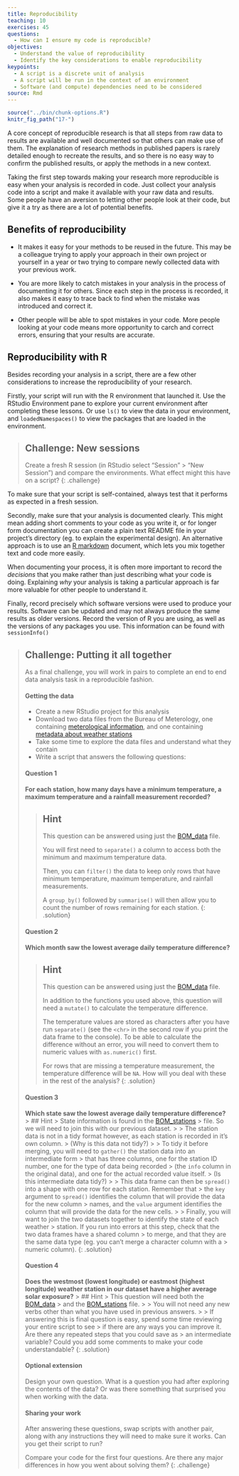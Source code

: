 ```yaml
---
title: Reproducibility 
teaching: 10
exercises: 45
questions: 
  - How can I ensure my code is reproducible?
objectives:
  - Understand the value of reproducibility
  - Identify the key considerations to enable reproducibility
keypoints:
  - A script is a discrete unit of analysis
  - A script will be run in the context of an environment
  - Software (and compute) dependencies need to be considered
source: Rmd
---
```


```r
source("../bin/chunk-options.R")
knitr_fig_path("17-")
```

A core concept of reproducible research is that all steps from raw data to results are available
and well documented so that others can make use of them. The explanation of research methods in 
published papers is rarely detailed enough to recreate the results, and so there is no easy way to
confirm the published results, or apply the methods in a new context. 

Taking the first step towards making your research more reproducible is easy when your analysis is 
recorded in code. Just collect your analysis code into a script and make it available with
your raw data and results. Some people have an aversion to letting other people look at their code,
but give it a try as there are a lot of potential benefits.

## Benefits of reproducibility

* It makes it easy for your methods to be reused in the future. This may be a colleague trying to 
apply your approach in their own project or yourself in a year or two trying to compare newly
collected data with your previous work.

* You are more likely to catch mistakes in your analysis in the process of documenting it for others.
Since each step in the process is recorded, it also makes it easy to trace back to find when the 
mistake was introduced and correct it.

* Other people will be able to spot mistakes in your code. More people looking at your code means 
more opportunity to carch and correct errors, ensuring that your results are accurate.

## Reproducibility with R

Besides recording your analysis in a script, there are a few other considerations to increase the
reproducibility of your research.

Firstly, your script will run with the R environment that launched it. Use the RStudio Environment 
pane to explore your current environment after completing these lessons. Or use `ls()` to view the 
data in your environment, and `loadedNamespaces()` to view the packages that are loaded in the 
environment. 

> ## Challenge: New sessions
> Create a fresh R session (in RStudio select "Session" > "New Session") and compare the environments.
> What effect might this have on a script?
{: .challenge}

To make sure that your script is self-contained, always test that it performs as expected in a 
fresh session.

Secondly, make sure that your analysis is documented clearly. This might mean adding short comments 
to your code as you write it, or for longer form documentation you can create a plain text README 
file in your project's directory (eg. to explain the experimental design). An alternative approach
is to use an [R markdown](https://rmarkdown.rstudio.com) document, which lets you mix together text 
and code more easily. 

When documenting your process, it is often more important to record the *decisions* that you make
rather than just describing what your code is doing. Explaining *why* your analysis is taking a 
particular approach is far more valuable for other people to understand it.

Finally, record precisely which software versions were used to produce your results. Software can
be updated and may not always produce the same results as older versions. Record the version of R
you are using, as well as the versions of any packages you use. This information can be found with
`sessionInfo()`

> ## Challenge: Putting it all together
> As a final challenge, you will work in pairs to complete an end to end data analysis task in a 
> reproducible fashion.
> 
> #### Getting the data
> - Create a new RStudio project for this analysis
> - Download two data files from the Bureau of Meterology, one containing 
> [meterological information]({{ page.root }}{% link data/BOM_data.csv %}), and one containing 
> [metadata about weather stations]({{ page.root }}{% link data/BOM_stations.csv %})
> - Take some time to explore the data files and understand what they contain
> - Write a script that answers the following questions:
> 
> #### Question 1
> **For each station, how many days have a minimum temperature, a maximum temperature and 
> a rainfall measurement recorded?**
>
> > ## Hint
> > This question can be answered using just the [BOM_data]({{ page.root }}{% link data/BOM_data.csv %})
> > file.
> > 
> > You will first need to `separate()` a column to access both the minimum and maximum temperature
> > data.
> > 
> > Then, you can `filter()` the data to keep only rows that have minimum temperature, 
> > maximum temperature, and rainfall measurements.
> >
> > A `group_by()` followed by `summarise()` will then allow you to count the number of rows remaining
> > for each station.
> {: .solution}
>
> #### Question 2
> **Which month saw the lowest average daily temperature difference?**
> 
> > ## Hint
> > This question can be answered using just the [BOM_data]({{ page.root }}{% link data/BOM_data.csv %})
> > file.
> > 
> > In addition to the functions you used above, this question will need a `mutate()` to calculate
> > the temperature difference.
> > 
> > The temperature values are stored as characters after you have run `separate()` (see
> > the `<chr>` in the second row if you print the data frame to the console). To be able to calculate
> > the difference without an error, you will need to convert them to numeric values with 
> > `as.numeric()` first.
> >
> > For rows that are missing a temperature measurement, the temperature difference will be `NA`.
> > How will you deal with these in the rest of the analysis?
> {: .solution}
> 
> #### Question 3
> **Which state saw the lowest average daily temperature difference?**
> > ## Hint
> > State information is found in the [BOM_stations]({{ page.root }}{% link data/BOM_stations.csv %}) 
> > file. So we will need to join this with our previous dataset.
> > 
> > The station data is not in a tidy format however, as each station is recorded in it's own column.
> > (Why is this data not tidy?)
> > 
> > To tidy it before merging, you will need to `gather()` the station data into an intermediate form
> > that has three columns, one for the station ID number, one for the type of data being recorded 
> > (the `info` column in the original data), and one for the actual recorded value itself. 
> > (Is this intermediate data tidy?)
> > 
> > This data frame can then be `spread()` into a shape with one row for each station. Remember that
> > the `key` argument to `spread()` identifies the column that will provide the data for the new column
> > names, and the `value` argument identifies the column that will provide the data for the new cells.
> > 
> > Finally, you will want to join the two datasets together to identify the state of each weather
> > station. If you run into errors at this step, check that the two data frames have a shared column
> > to merge, and that they are the same data type (eg. you can't merge a character column with a
> > numeric column).
> {: .solution}
> 
> #### Question 4
> **Does the westmost (lowest longitude) or eastmost (highest longitude) weather station in our 
> dataset have a higher average solar exposure?**
> > ## Hint
> > This question will need both the [BOM_data]({{ page.root }}{% link data/BOM_data.csv %})
> > and the [BOM_stations]({{ page.root }}{% link data/BOM_stations.csv %}) file.
> > 
> > You will not need any new verbs other than what you have used in previous answers.
> >
> > If answering this is final question is easy, spend some time reviewing your entire script to see
> > if there are any ways you can improve it. Are there any repeated steps that you could save as
> > an intermediate variable? Could you add some comments to make your code understandable?
> {: .solution}
>
> #### Optional extension
> Design your own question. What is a question you had after exploring the contents of the 
> data? Or was there something that surprised you when working with the data.
>
> #### Sharing your work
> After answering these questions, swap scripts with another pair, along with any instructions they 
> will need to make sure it works. Can you get their script to run?
> 
> Compare your code for the first four questions. Are there any major differences in how you went
> about solving them?
{: .challenge}
